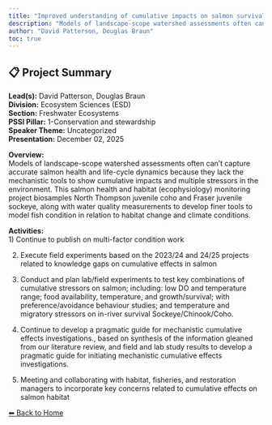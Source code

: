 ---
title: "Improved understanding of cumulative impacts on salmon survival across freshwater life-stages; tools and approaches for mechanistic assessments"
description: "Models of landscape-scope watershed assessments often can’t capture accurate salmon health and life-cycle dynamics because they lack the mechanistic tools to show cumulative impacts and multiple stressors in the environment. This salmon health and habitat (ecophysiology) monitoring project biosamples North Thompson juvenile coho and Fraser juvenile sockeye, along with water quality measurements to develop finer tools to model fish condition in relation to habitat change and climate conditions."
author: "David Patterson, Douglas Braun"
toc: true
---

## 📋 Project Summary

**Lead(s):** David Patterson, Douglas Braun  
**Division:** Ecosystem Sciences (ESD)  
**Section:** Freshwater Ecosystems  
**PSSI Pillar:** 1-Conservation and stewardship  
**Speaker Theme:** Uncategorized  
**Presentation:** December 02, 2025  

**Overview:**  
Models of landscape-scope watershed assessments often can’t capture accurate salmon health and life-cycle dynamics because they lack the mechanistic tools to show cumulative impacts and multiple stressors in the environment. This salmon health and habitat (ecophysiology) monitoring project biosamples North Thompson juvenile coho and Fraser juvenile sockeye, along with water quality measurements to develop finer tools to model fish condition in relation to habitat change and climate conditions.   

**Activities:**  
1) Continue to publish on multi-factor condition work

2) Execute field experiments based on the 2023/24 and 24/25 projects related to knowledge gaps on cumulative effects in salmon

3) Conduct and plan lab/field experiments to test key combinations of cumulative stressors on salmon; including: low DO and temperature range; food availability, temperature, and growth/survival; with preference/avoidance behaviour studies; and temperature and migratory stressors on in-river survival Sockeye/Chinook/Coho.

4) Continue to develop a pragmatic guide for mechanistic cumulative effects investigations., based on synthesis of the information gleaned from our literature review, and field and lab study results to develop a pragmatic guide for initiating mechanistic cumulative effects investigations.

5) Meeting and collaborating with habitat, fisheries, and restoration managers to incorporate key concerns related to cumulative effects on salmon habitat

[⬅ Back to Home](../index.qmd)
